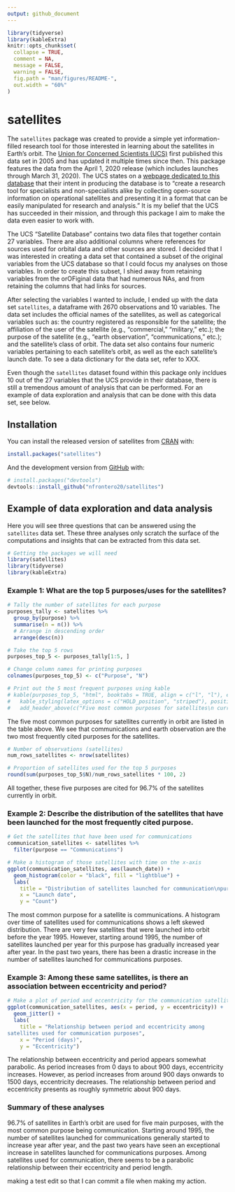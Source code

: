 ```yaml
---
output: github_document
---
```


```r
library(tidyverse)
library(kableExtra)
knitr::opts_chunk$set(
  collapse = TRUE,
  comment = NA,
  message = FALSE, 
  warning = FALSE,
  fig.path = "man/figures/README-",
  out.width = "60%"
)
```

# satellites

<!-- badges: start -->
<!-- badges: end -->

The `satellites` package was created to provide a simple yet information-filled research tool for those interested in learning about the satellites in Earth's orbit. The [Union for Concerned Scientists (UCS)](https://www.ucsusa.org/) first published this data set in 2005 and has updated it multiple times since then.  This package features the data from the April 1, 2020 release (which includes launches through March 31, 2020).  The UCS states on a [webpage dedicated to this database](https://www.ucsusa.org/resources/satellite-database) that their intent in producing the database is to "create a research tool for specialists and non-specialists alike by collecting open-source information on operational satellites and presenting it in a format that can be easily manipulated for research and analysis."  It is my belief that the UCS has succeeded in their mission, and through this package I aim to make the data even easier to work with. 

The UCS "Satellite Database" contains two data files that together contain 27 variables.  There are also additional columns where references for sources used for orbital data and other sources are stored.  I decided that I was interested in creating a data set that contained a subset of the original variables from the UCS database so that I could focus my analyses on those variables.  In order to create this subset, I shied away from retaining variables from the orOFiginal data that had numerous NAs, and from retaining the columns that had links for sources.  

After selecting the variables I wanted to include, I ended up with the data set `satellites`, a dataframe with 2670 observations and 10 variables.  The data set includes the official names of the satellites, as well as categorical variables such as: the country registered as responsible for the satellite; the affiliation of the user of the satellite (e.g., "commercial," "military," etc.); the purpose of the satellite (e.g., "earth observation", "communications," etc.); and the satellite's class of orbit.  The data set also contains four numeric variables pertaining to each satellite's orbit, as well as the each satellite's launch date. To see a data dictionary for the data set, refer to XXX.

Even though the `satellites` dataset found within this package only incldues 10 out of the 27 variables that the UCS provide in their database, there is still a tremendous amount of analysis that can be performed.  For an example of data exploration and analysis that can be done with this data set, see below. 

## Installation

You can install the released version of satellites from [CRAN](https://CRAN.R-project.org) with:

``` r
install.packages("satellites")
```

And the development version from [GitHub](https://github.com/) with:

``` r
# install.packages("devtools")
devtools::install_github("nfrontero20/satellites")
```
## Example of data exploration and data analysis

Here you will see three questions that can be answered using the `satellites` data set.  These three analyses only scratch the surface of the computations and insights that can be extracted from this data set.

```r
# Getting the packages we will need
library(satellites)
library(tidyverse)
library(kableExtra)
```

### Example 1: What are the top 5 purposes/uses for the satellites?

```r
# Tally the number of satellites for each purpose
purposes_tally <- satellites %>% 
  group_by(purpose) %>% 
  summarise(n = n()) %>% 
  # Arrange in descending order
  arrange(desc(n)) 

# Take the top 5 rows
purposes_top_5 <- purposes_tally[1:5, ]

# Change column names for printing purposes
colnames(purposes_top_5) <- c("Purpose", "N")

# Print out the 5 most frequent purposes using kable
# kable(purposes_top_5, "html", booktabs = TRUE, align = c("l", "l"), escape = FALSE) %>%
#   kable_styling(latex_options = c("HOLD_position", "striped"), position="center") %>%
#   add_header_above(c("Five most common purposes for satellites\n currently in orbit" = 2))
```

The five most common purposes for satellites currently in orbit are listed in the table above.  We see that communications and earth observation are the two most frequently cited purposes for the satellites.  

```r
# Number of observations (satellites)
num_rows_satellites <- nrow(satellites)

# Proportion of satellites used for the top 5 purposes
round(sum(purposes_top_5$N)/num_rows_satellites * 100, 2)
```
All together, these five purposes are cited for 96.7% of the satellites currently in orbit.

### Example 2: Describe the distribution of the satellites that have been launched for the most frequently cited purpose. 

```r
# Get the satellites that have been used for communications
communication_satellites <- satellites %>% 
  filter(purpose == "Communications")

# Make a histogram of those satellites with time on the x-axis
ggplot(communication_satellites, aes(launch_date)) + 
  geom_histogram(color = "black", fill = "lightblue") + 
  labs(
    title = "Distribution of satellites launched for communication\npurposes over time",
    x = "Launch date",
    y = "Count")
```

The most common purpose for a satellite is communications.  A histogram over time of satellites used for communications shows a left skewed distribution.  There are very few satellites that were launched into orbit before the year 1995.  However, starting around 1995, the number of satellites launched per year for this purpose has gradually increased year after year.  In the past two years, there has been a drastic increase in the number of satellites launched for communications purposes. 

### Example 3: Among these same satellites, is there an association between eccentricity and period?

```r
# Make a plot of period and eccentricity for the communication satellites
ggplot(communication_satellites, aes(x = period, y = eccentricity)) + 
  geom_jitter() + 
  labs(
    title = "Relationship between period and eccentricity among
satellites used for communication purposes",
    x = "Period (days)",
    y = "Eccentricity")
```

The relationship between eccentricity and period appears somewhat parabolic.  As period increases from 0 days to about 900 days, eccentricity increases.  However, as period increases from around 900 days onwards to 1500 days, eccentricity decreases.  The relationship between period and eccentricity presents as roughly symmetric about 900 days. 

### Summary of these analyses

96.7% of satellites in Earth's orbit are used for five main purposes, with the most common purpose being communication.  Starting around 1995, the number of satellites launched for communications generally started to increase year after year, and the past two years have seen an exceptional increase in satellites launched for communications purposes.  Among satellites used for communication, there seems to be a parabolic relationship between their eccentricity and period length.

making a test edit so that I can commit a file when making my action.
